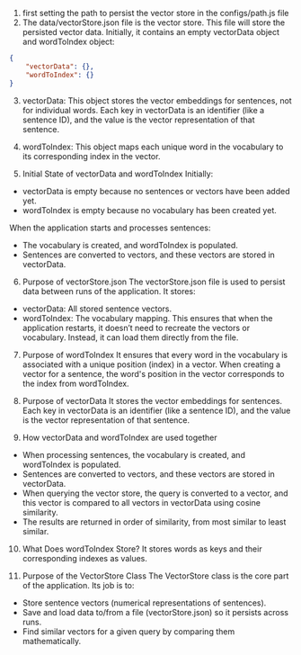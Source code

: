 1) first setting the path to persist the vector store in the configs/path.js file
2) The data/vectorStore.json file is the vector store. This file will store the persisted vector data. Initially, it contains an empty vectorData object and wordToIndex object:

```json
{
    "vectorData": {},
    "wordToIndex": {}
}
```

3) vectorData: This object stores the vector embeddings for sentences, not for individual words. 
Each key in vectorData is an identifier (like a sentence ID), and the value is the vector representation of that sentence.

4) wordToIndex: This object maps each unique word in the vocabulary to its corresponding index in the vector.

5) Initial State of vectorData and wordToIndex
Initially:
- vectorData is empty because no sentences or vectors have been added yet.
- wordToIndex is empty because no vocabulary has been created yet.

When the application starts and processes sentences:
- The vocabulary is created, and wordToIndex is populated.
- Sentences are converted to vectors, and these vectors are stored in vectorData.

6) Purpose of vectorStore.json
The vectorStore.json file is used to persist data between runs of the application.
It stores:
- vectorData: All stored sentence vectors.
- wordToIndex: The vocabulary mapping.
This ensures that when the application restarts, it doesn’t need to recreate the vectors or vocabulary. Instead, it can load them directly from the file.

7) Purpose of wordToIndex
It ensures that every word in the vocabulary is associated with a unique position (index) in a vector.
When creating a vector for a sentence, the word's position in the vector corresponds to the index from wordToIndex.

8) Purpose of vectorData
It stores the vector embeddings for sentences. Each key in vectorData is an identifier (like a sentence ID), and the value is the vector representation of that sentence.

9) How vectorData and wordToIndex are used together
- When processing sentences, the vocabulary is created, and wordToIndex is populated.
- Sentences are converted to vectors, and these vectors are stored in vectorData.
- When querying the vector store, the query is converted to a vector, and this vector is compared to all vectors in vectorData using cosine similarity.
- The results are returned in order of similarity, from most similar to least similar.

10) What Does wordToIndex Store?
It stores words as keys and their corresponding indexes as values.

11) Purpose of the VectorStore Class
The VectorStore class is the core part of the application. Its job is to:
- Store sentence vectors (numerical representations of sentences).
- Save and load data to/from a file (vectorStore.json) so it persists across runs.
- Find similar vectors for a given query by comparing them mathematically.
